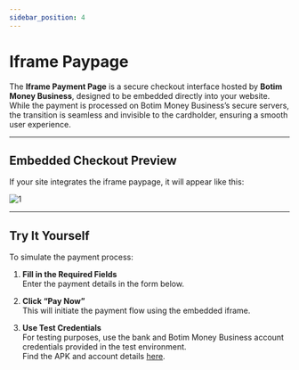 ```yaml
---
sidebar_position: 4
---
```


# Iframe Paypage

The **Iframe Payment Page** is a secure checkout interface hosted by **Botim Money Business**, designed to be embedded directly into your website. While the payment is processed on Botim Money Business’s secure servers, the transition is seamless and invisible to the cardholder, ensuring a smooth user experience.

---

## Embedded Checkout Preview

If your site integrates the iframe paypage, it will appear like this:

![1](./pic/iframe.png)

---

## Try It Yourself

To simulate the payment process:

1. **Fill in the Required Fields**  
   Enter the payment details in the form below.

2. **Click “Pay Now”**  
   This will initiate the payment flow using the embedded iframe.

3. **Use Test Credentials**  
   For testing purposes, use the bank and Botim Money Business account credentials provided in the test environment.  
   Find the APK and account details [here](/demos/testaccount).


<IframePayPage/>
